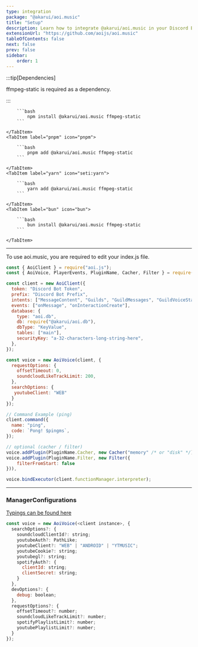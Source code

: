 ```yaml
---
type: integration
package: "@akarui/aoi.music"
title: "Setup"
description: Learn how to integrate @akarui/aoi.music in your Discord Bot.
extensionUrl: "https://github.com/aoijs/aoi.music"
tableOfContents: false
next: false
prev: false
sidebar:
    order: 1
---
```



:::tip[Dependencies]

ffmpeg-static is required as a dependency.

:::

<Tabs>
    <TabItem label="npm" icon="seti:npm">

        ```bash
            npm install @akarui/aoi.music ffmpeg-static
        ```

    </TabItem>
    <TabItem label="pnpm" icon="pnpm">

        ```bash
            pnpm add @akarui/aoi.music ffmpeg-static
        ```

    </TabItem>
    <TabItem label="yarn" icon="seti:yarn">

        ```bash
            yarn add @akarui/aoi.music ffmpeg-static
        ```

    </TabItem>
    <TabItem label="bun" icon="bun">

        ```bash
            bun install @akarui/aoi.music ffmpeg-static
        ```

    </TabItem>
</Tabs>

---

To use aoi.music, you are required to edit your index.js file.

```javascript
const { AoiClient } = require("aoi.js");
const { AoiVoice, PlayerEvents, PluginName, Cacher, Filter } = require("@akarui/aoi.music");

const client = new AoiClient({
  token: "Discord Bot Token",
  prefix: "Discord Bot Prefix",
  intents: ["MessageContent", "Guilds", "GuildMessages", "GuildVoiceStates"],
  events: ["onMessage", "onInteractionCreate"],
  database: {
    type: "aoi.db",
    db: require("@akarui/aoi.db"),
    dbType: "KeyValue",
    tables: ["main"],
    securityKey: "a-32-characters-long-string-here",
  },
});

const voice = new AoiVoice(client, {
  requestOptions: {
    offsetTimeout: 0,
    soundcloudLikeTrackLimit: 200,
  },
  searchOptions: {
   youtubeClient: "WEB"
  }
});

// Command Example (ping)
client.command({
  name: "ping",
  code: `Pong! $pingms`,
});

// optional (cacher / filter)
voice.addPlugin(PluginName.Cacher, new Cacher("memory" /* or "disk" */));
voice.addPlugin(PluginName.Filter, new Filter({
    filterFromStart: false 
})),

voice.bindExecutor(client.functionManager.interpreter);
```

---

### ManagerConfigurations

[Typings can be found here](https://akaruidevelopment.github.io/aoi.music/interfaces/ManagerConfigurations.html)

```js
const voice = new AoiVoice(<client instance>, {
  searchOptions?: {
    soundcloudClientId?: string;
    youtubeAuth?: PathLike;
    youtubeClient?: "WEB" | "ANDROID" | "YTMUSIC";
    youtubeCookie?: string;
    youtubegl?: string;
    spotifyAuth?: {
      clientId: string;
      clientSecret: string;
    }
  },
  devOptions?: {
    debug: boolean;
  },
  requestOptions?: {
    offsetTimeout?: number;
    soundcloudLikeTrackLimit?: number;
    spotifyPlaylistLimit?: number;
    youtubePlaylistLimit?: number;
  }
});
```
